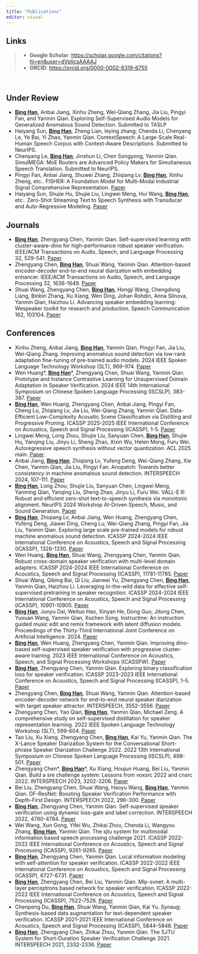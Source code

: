 ```yaml
---
title: "Publications"
editor: visual
---
```



::: {.callout-note}
## Links

>- **Google Scholar**: <https://scholar.google.com/citations?hl=en&user=dVplicsAAAAJ>
>- **ORCID**: <https://orcid.org/0000-0002-6319-6755>
:::

&emsp;

## Under Review

- <u>**Bing Han**</u>, Anbai Jiang, Xinhu Zheng, Wei-Qiang Zhang, Jia Liu, Pingyi Fan, and Yanmin Qian. Exploring Self-Supervised Audio Models for Generalized Anomalous Sound Detection. Submitted to TASLP
- Haiyang Sun, <u>**Bing Han**</u>, Zheng Lian, leying zhang, Chenda Li, Chenyang Le, Ye Bai, Yi Zhao, Yanmin Qian. ContextSpeech: A Large-Scale Real-Human Speech Corpus with Context-Aware Descriptions. Submitted to NeurIPS.
- Chenyang Le, <u>**Bing Han**</u>, Jinshun Li, Chen Songyong, Yanmin Qian. SimulMEGA: MoE Routers are Advanced Policy Makers for Simultaneous Speech Translation. Submitted to NeurIPS.
- Pingyi Fan, Anbai Jiang, Shuwei Zhang, Zhiqiang Lv, <u>**Bing Han**</u>, Xinhu Zheng, etc.. FISHER: A Foundation Model for Multi-Modal Industrial Signal Comprehensive Representation. [Paper](https://arxiv.org/pdf/2507.16696)
- Haiyang Sun, Shujie Hu, Shujie Liu, Lingwei Meng, Hui Wang, <u>**Bing Han**</u>, etc.. Zero-Shot Streaming Text to Speech Synthesis with Transducer and Auto-Regressive Modeling. [Paper](https://arxiv.org/pdf/2505.19669)


## Journals

-  <u>**Bing Han**</u>, Zhengyang Chen, Yanmin Qian. Self-supervised learning with cluster-aware-dino for high-performance robust speaker verification. IEEE/ACM Transactions on Audio, Speech, and Language Processing 32, 529-541. [Paper](https://arxiv.org/pdf/2304.05754)
-  Zhengyang Chen, <u>**Bing Han**</u>, Shuai Wang, Yanmin Qian. Attention-based encoder-decoder end-to-end neural diarization with embedding enhancer. IEEE/ACM Transactions on Audio, Speech, and Language Processing 32, 1636-1649. [Paper](https://arxiv.org/pdf/2309.06672)
-  Shuai Wang, Zhengyang Chen, <u>**Bing Han**</u>, Hongji Wang, Chengdong Liang, Binbin Zhang, Xu Xiang, Wen Ding, Johan Rohdin, Anna Silnova, Yanmin Qian, Haizhou Li. Advancing speaker embedding learning: Wespeaker toolkit for research and production. Speech Communication 162, 103104. [Paper](https://www.fit.vut.cz/research/group/speech/public/publi/2024/wang_speech%20communication_2024.pdf)


## Conferences
-  Xinhu Zheng, Anbai Jiang, <u>**Bing Han**</u>, Yanmin Qian, Pingyi Fan, Jia Liu, Wei-Qiang Zhang. Improving anomalous sound detection via low-rank adaptation fine-tuning of pre-trained audio models. 2024 IEEE Spoken Language Technology Workshop (SLT), 969-974. [Paper](https://arxiv.org/pdf/2409.07016)
-  Wen Huang\*, <u>**Bing Han**</u>\*, Zhengyang Chen, Shuai Wang, Yanmin Qian. Prototype and Instance Contrastive Learning for Unsupervised Domain Adaptation in Speaker Verification. 2024 IEEE 14th International Symposium on Chinese Spoken Language Processing (ISCSLP), 383-387. [Paper](https://arxiv.org/pdf/2410.17033)
-  <u>**Bing Han**</u>, Wen Huang, Zhengyang Chen, Anbai Jiang, Pingyi Fan, Cheng Lu, Zhiqiang Lv, Jia Liu, Wei-Qiang Zhang, Yanmin Qian. Data-Efficient Low-Complexity Acoustic Scene Classification via Distilling and Progressive Pruning. ICASSP 2025-2025 IEEE International Conference on Acoustics, Speech and Signal Processing (ICASSP), 1-5. [Paper](https://arxiv.org/pdf/2410.20775)
-  Lingwei Meng, Long Zhou, Shujie Liu, Sanyuan Chen, <u>**Bing Han**</u>, Shujie Hu, Yanqing Liu, Jinyu Li, Sheng Zhao, Xixin Wu, Helen Meng, Furu Wei. Autoregressive speech synthesis without vector quantization. ACL 2025 main. [Paper](https://arxiv.org/pdf/2407.08551)
-  Anbai Jiang, <u>**Bing Han**</u>, Zhiqiang Lv, Yufeng Deng, Wei-Qiang Zhang, Xie Chen, Yanmin Qian, Jia Liu, Pingyi Fan. Anopatch: Towards better consistency in machine anomalous sound detection. INTERSPEECH 2024, 107-111. [Paper](https://arxiv.org/pdf/2406.11364)
-  <u>**Bing Han**</u>, Long Zhou, Shujie Liu, Sanyuan Chen, Lingwei Meng, Yanming Qian, Yanqing Liu, Sheng Zhao, Jinyu Li, Furu Wei. VALL-E R: Robust and efficient zero-shot text-to-speech synthesis via monotonic alignment. NeurIPS 2024 Workshop AI-Driven Speech, Music, and Sound Generation. [Paper](https://arxiv.org/pdf/2406.07855)
-  <u>**Bing Han**</u>, Zhiqiang Lv, Anbai Jiang, Wen Huang, Zhengyang Chen, Yufeng Deng, Jiawei Ding, Cheng Lu, Wei-Qiang Zhang, Pingyi Fan, Jia Liu, Yanmin Qian. Exploring large scale pre-trained models for robust machine anomalous sound detection. ICASSP 2024-2024 IEEE International Conference on Acoustics, Speech and Signal Processing (ICASSP), 1326-1330. [Paper](https://ieeexplore.ieee.org/document/10447183)
-  Wen Huang, <u>**Bing Han**</u>, Shuai Wang, Zhengyang Chen, Yanmin Qian. Robust cross-domain speaker verification with multi-level domain adapters. ICASSP 2024-2024 IEEE International Conference on Acoustics, Speech and Signal Processing (ICASSP), 11781-11785. [Paper](https://audiocc.sjtu.edu.cn/user/pages/05.members/bing.han/publications/Robust@Cross-Domain@Speaker@Verification@with@Multi-Level@Domain@Adapters/paper.pdf)
-  Shuai Wang, Qibing Bai, Qi Liu, Jianwei Yu, Zhengyang Chen, <u>**Bing Han**</u>, Yanmin Qian, Haizhou Li. Leveraging in-the-wild data for effective self-supervised pretraining in speaker recognition. ICASSP 2024-2024 IEEE International Conference on Acoustics, Speech and Signal Processing (ICASSP), 10901-10905. [Paper](https://arxiv.org/pdf/2309.11730)
-  <u>**Bing Han**</u>, Junyu Dai, Weituo Hao, Xinyan He, Dong Guo, Jitong Chen, Yuxuan Wang, Yanmin Qian, Xuchen Song. Instructme: An instruction guided music edit and remix framework with latent diffusion models. Proceedings of the Thirty-Third International Joint Conference on Artificial Intelligence. 2024. [Paper](https://arxiv.org/pdf/2308.14360)
-  <u>**Bing Han**</u>, Wen Huang, Zhengyang Chen, Yanmin Qian. Improving dino-based self-supervised speaker verification with progressive cluster-aware training. 2023 IEEE International Conference on Acoustics, Speech, and Signal Processing Workshops (ICASSPW). [Paper](https://audiocc.sjtu.edu.cn/user/pages/05.members/wen.huang/publications/Improving@Dino-Based@Self-Supervised@Speaker@Verification@with@Progressive@Cluster-Aware@Training/paper.pdf)
-  <u>**Bing Han**</u>, Zhengyang Chen, Yanmin Qian. Exploring binary classification loss for speaker verification. ICASSP 2023-2023 IEEE International Conference on Acoustics, Speech and Signal Processing (ICASSP), 1-5. [Paper](https://arxiv.org/pdf/2307.08205)
-  Zhengyang Chen, <u>**Bing Han**</u>, Shuai Wang, Yanmin Qian. Attention-based encoder-decoder network for end-to-end neural speaker diarization with target speaker attractor. INTERSPEECH, 3552-3556. [Paper](https://arxiv.org/pdf/2305.10704)
-  Zhengyang Chen, Yao Qian, <u>**Bing Han**</u>, Yanmin Qian, Michael Zeng. A comprehensive study on self-supervised distillation for speaker representation learning. 2022 IEEE Spoken Language Technology Workshop (SLT), 599-604. [Paper](https://arxiv.org/pdf/2210.15936)
-  Tao Liu, Xu Xiang, Zhengyang Chen, <u>**Bing Han**</u>, Kai Yu, Yanmin Qian. The X-Lance Speaker Diarization System for the Conversational Short-phrase Speaker Diarization Challenge 2022. 2022 13th International Symposium on Chinese Spoken Language Processing (ISCSLP), 498-501. [Paper](https://audiocc.sjtu.edu.cn/user/pages/03.research/02.publications/2022/The@X-Lance@Speaker@Diarization@System@for@the@Conversational@Short-phrase@Speaker@Diarization@Challenge@2022/paper.pdf)
-  Zhengyang Chen\*, <u>**Bing Han**</u>\*, Xu Xiang, Houjun Huang, Bei Liu, Yanmin Qian. Build a sre challenge system: Lessons from voxsrc 2022 and cnsrc 2022. INTERSPEECH 2023, 3202-3206. [Paper](https://arxiv.org/pdf/2211.00815)
-  Bei Liu, Zhengyang Chen, Shuai Wang, Haoyu Wang, <u>**Bing Han**</u>, Yanmin Qian. DF-ResNet: Boosting Speaker Verification Performance with Depth-First Design. INTERSPEECH 2022, 296-300. [Paper](https://audiocc.sjtu.edu.cn/user/pages/03.research/02.publications/2022/@DF-ResNet@@Boosting@Speaker@Verification@Performance@with@Depth-First@Design@/paper.pdf)
-  <u>**Bing Han**</u>, Zhengyang Chen, Yanmin Qian. Self-supervised speaker verification using dynamic loss-gate and label correction. INTERSPEECH 2022, 4780-4784. [Paper](https://arxiv.org/pdf/2208.01928)
-  Wei Wang, Xun Gong, Yifei Wu, Zhikai Zhou, Chenda Li, Wangyou Zhang, <u>**Bing Han**</u>, Yanmin Qian. The sjtu system for multimodal information based speech processing challenge 2021. ICASSP 2022-2022 IEEE International Conference on Acoustics, Speech and Signal Processing (ICASSP), 9261-9265. [Paper](https://audiocc.sjtu.edu.cn/user/pages/05.members/bing.han/publications/The@Sjtu@System@For@Multimodal@Information@Based@Speech@Processing@Challenge@2021/paper.pdf)
-  <u>**Bing Han**</u>, Zhengyang Chen, Yanmin Qian. Local information modeling with self-attention for speaker verification. ICASSP 2022-2022 IEEE International Conference on Acoustics, Speech and Signal Processing (ICASSP), 6727-6731. [Paper](https://audiocc.sjtu.edu.cn/user/pages/05.members/zhengyang.chen/publications/Local@Information@Modeling@with@Self-Attention@for@Speaker@Verification/paper.pdf)
-  <u>**Bing Han**</u>, Zhengyang Chen, Bei Liu, Yanmin Qian. Mlp-svnet: A multi-layer perceptrons based network for speaker verification. ICASSP 2022-2022 IEEE International Conference on Acoustics, Speech and Signal Processing (ICASSP), 7522-7526. [Paper](https://audiocc.sjtu.edu.cn/user/pages/05.members/zhengyang.chen/publications/MLP-SVNET@@A@Multi-Layer@Perceptrons@Based@Network@for@Speaker@Verification/paper.pdf)
-  Chenpeng Du, <u>**Bing Han**</u>, Shuai Wang, Yanmin Qian, Kai Yu. Synaug: Synthesis-based data augmentation for text-dependent speaker verification. ICASSP 2021-2021 IEEE International Conference on Acoustics, Speech and Signal Processing (ICASSP), 5844-5848. [Paper](https://audiocc.sjtu.edu.cn/user/pages/03.research/02.publications/2021/SynAug@@Synthesis-Based@Data@Augmentation@for@Text-Dependent@Speaker@Verification/paper.pdf)
-  <u>**Bing Han**</u>, Zhengyang Chen, Zhikai Zhou, Yanmin Qian. The SJTU System for Short-Duration Speaker Verification Challenge 2021. INTERSPEECH 2021, 2332-2336. [Paper](https://arxiv.org/pdf/2208.01933)